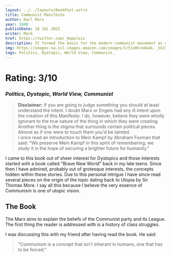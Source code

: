 ```yaml
---
layout: ../../layouts/BookPost.astro
title: Communist Manifesto
author: Karl Marx
year: 1848
publishDate: 18 JUL 2022
writer: Mark
href: https://twitter.com/_Hopelezz
description: It formed the basis for the modern communist movement as we know it, arguing that capitalism would inevitably self-destruct, to be replaced by socialism and ultimately communism.
img: https://images-na.ssl-images-amazon.com/images/I/51vHCno0a4L._SX330_BO1,204,203,200_.jpg
tags: Politics, Dystopic, World View, Communist, 
---
```


# Rating: 3/10
### _Politics, Dystopic, World View, Communist_

> **Disclaimer:** If you are going to judge something you should at least understand the intent. I doubt Marx or Engels had any ill intent upon the creation of this Manifesto. I do, however, believe they were wholly ignorant to the true nature of the thing in which they were creating. 
> <br/>
> Another thing is the stigma that surrounds certain political pieces. Almost as if one were to touch them you'd be tainted. 
> <br/>
> I once read an introduction to Mein Kampf by Abraham Foxman that said:
> "We preserve Mein Kampf in this spirit of remembering; we study it in the hope of securing a brighter future for humanity."

I came to this book out of sheer interest for Dystopics and those interests started with a book called "Brave New World" back in my late teens. Since then I have admired, probably out of grotesque interests, the concepts hidden within these stories. Due to this personal intrigue I have since read several pieces on the origin of the topic dating back to Utopia by Sir Thomas More. I say all this because I believe the very essence of Communism is one of utopic vision. 

## The Book

The Marx aims to explain the beliefs of the Communist party and its League. The first thing the reader is addressed with is a history of class struggles.

I was discussing this with my friend after having read the book. He said:
> "Communism is a concept that isn't inherant in humans, one that has to be forced."
